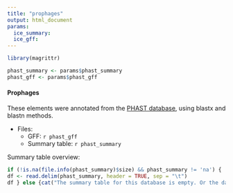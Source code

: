 ```yaml
---
title: "prophages"
output: html_document
params:
  ice_summary:
  ice_gff:
---
```

```r
library(magrittr)

phast_summary <- params$phast_summary
phast_gff <- params$phast_gff
```

#### Prophages

These elements were annotated from the [PHAST database](http://phast.wishartlab.com/Download.html), using blastx and blastn methods.

* Files:
    * GFF: ``r phast_gff``
    * Summary table: ``r phast_summary``

Summary table overview:

```r
if (!is.na(file.info(phast_summary)$size) && phast_summary != 'na') {
df <- read.delim(phast_summary, header = TRUE, sep = "\t")
df } else {cat("The summary table for this database is empty. Or the database was not used, or no element were found!")}
```
